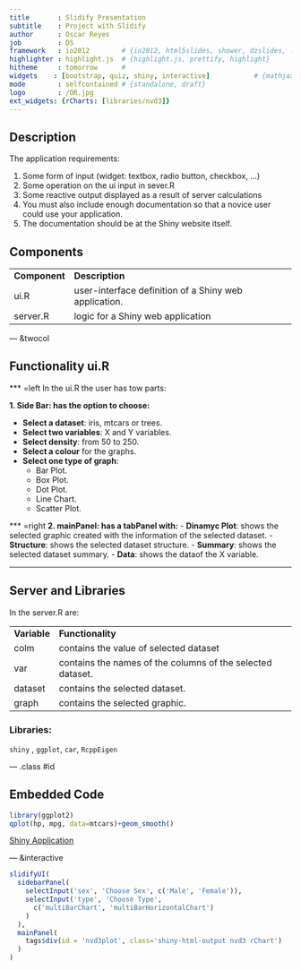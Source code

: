 ```yaml
---
title       : Slidify Presentation
subtitle    : Project with Slidify
author      : Oscar Reyes
job         : DS
framework   : io2012        # {io2012, html5slides, shower, dzslides, ...}
highlighter : highlight.js  # {highlight.js, prettify, highlight}
hitheme     : tomorrow      # 
widgets    : [bootstrap, quiz, shiny, interactive]           # {mathjax, quiz, bootstrap, slidify}
mode        : selfcontained # {standalone, draft}
logo        : /OR.jpg
ext_widgets: {rCharts: [libraries/nvd3]}
---
```


## Description

The application requirements:

1. Some form of input (widget: textbox, radio button, checkbox, ...)
2. Some operation on the ui input in sever.R
3. Some reactive output displayed as a result of server calculations
4. You must also include enough documentation so that a novice user could use your application.
5. The documentation should be at the Shiny website itself. 

## Components

<table>
        <tr>
                <td><b>Component</b></td>
                <td><b>Description</b></td>
        </tr>
        <tr>
                <td>ui.R</td>
                <td>user-interface definition of a Shiny web application.</td>
        </tr>
        <tr>
                <td>server.R</td>
                <td>logic for a Shiny web application</td>
        </tr>
</table>


--- &twocol 

## Functionality ui.R
*** =left
In the ui.R the user has tow parts:

**1. Side Bar: has the option to choose:**

- **Select a dataset**: iris, mtcars or trees.
- **Select two variables**: X and Y variables.
- **Select density**: from 50 to 250.
- **Select a colour** for the graphs.
- **Select one type of graph**:
  - Bar Plot.
  - Box Plot.
  - Dot Plot.
  - Line Chart.
  - Scatter Plot.

*** =right
**2. mainPanel: has a tabPanel with:**
- **Dinamyc Plot**: shows the selected graphic created with the information of the selected dataset.
- **Structure**: shows the selected dataset structure.
- **Summary**: shows the selected dataset summary.
- **Data**: shows the dataof the X variable.

--- 

## Server and Libraries
In the server.R are:

<table>
        <tr>
                <td>**Variable**</td>
                <td>**Functionality**</td>
        </tr>
        <tr>
                <td>colm</td>
                <td>contains the value of selected dataset</td>
        </tr>
        <tr>
                <td>var</td>
                <td>contains the names of the columns of the selected dataset.</td>
        </tr>
        <tr>
                <td>dataset</td>
                <td>contains the selected dataset.</td>
        </tr>
        <tr>
                <td>graph</td>
                <td>contains the selected graphic.</td>
        </tr>
</table>

### Libraries:

`shiny` , `ggplot`, `car`, `RcppEigen`

--- .class #id 

## Embedded Code

```r
library(ggplot2)
qplot(hp, mpg, data=mtcars)+geom_smooth() 
```
[Shiny Application](https://sigma360.shinyapps.io/shinyproject_coursera/)



--- &interactive

```r
slidifyUI(
  sidebarPanel(
    selectInput('sex', 'Choose Sex', c('Male', 'Female')),
    selectInput('type', 'Choose Type',
      c('multiBarChart', 'multiBarHorizontalChart')
    )
  ),
  mainPanel(
    tags$div(id = 'nvd3plot', class='shiny-html-output nvd3 rChart')
  )
)
```



